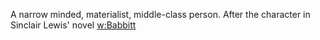 A narrow minded, materialist, middle-class person. 
After the character in Sinclair Lewis' novel [[w:Babbitt]]